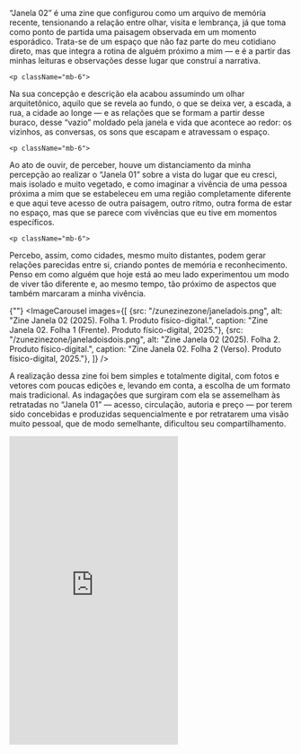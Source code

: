 
<div className="space-y-8">
  <div className="prose prose-lg max-w-none">
       <p className="mb-6">
“Janela 02” é uma zine que configurou como um arquivo de memória recente, tensionando a relação entre olhar, visita e lembrança, já que toma como ponto de partida uma paisagem observada em um momento esporádico. Trata-se de um espaço que não faz parte do meu cotidiano direto, mas que integra a rotina de alguém próximo a mim — e é a partir das minhas leituras e observações desse lugar que construí a narrativa. 
</p>

    <p className="mb-6">
Na sua concepção e descrição ela acabou assumindo um olhar arquitetônico, aquilo que se revela ao fundo, o que se deixa ver, a escada, a rua, a cidade ao longe — e as relações que se formam a partir desse buraco, desse “vazio” moldado pela janela e vida que acontece ao redor: os vizinhos, as conversas, os sons que escapam e atravessam o espaço. 
</p>


    <p className="mb-6">
Ao ato de ouvir, de perceber, houve um distanciamento da minha percepção ao realizar o “Janela 01” sobre a vista do lugar que eu cresci, mais isolado e muito vegetado, e como imaginar a vivência de uma pessoa próxima a mim que se estabeleceu em uma região completamente diferente e que aqui teve acesso de outra paisagem, outro ritmo, outra forma de estar no espaço, mas que se parece com vivências que eu tive em momentos específicos. 
</p>

    <p className="mb-6">
Percebo, assim, como cidades, mesmo muito distantes, podem gerar relações parecidas entre si, criando pontes de memória e reconhecimento. Penso em como alguém que hoje está ao meu lado experimentou um modo de viver tão diferente e, ao mesmo tempo, tão próximo de aspectos que também marcaram a minha vivência.
</p>
  </div>


 {""}
  <ImageCarousel
    images={[
        {src: "/zunezinezone/janeladois.png", alt: "Zine Janela 02 (2025). Folha 1. Produto físico-digital.", caption: "Zine Janela 02. Folha 1 (Frente). Produto físico-digital, 2025."},
        {src: "/zunezinezone/janeladoisdois.png", alt: "Zine Janela 02 (2025). Folha 2. Produto físico-digital.", caption: "Zine Janela 02. Folha 2 (Verso). Produto físico-digital, 2025."},
    ]}
  />


</div>


<div className="space-y-8">
  <div className="prose prose-lg max-w-none">
       <p className="mb-6">
A realização dessa zine foi bem simples e totalmente digital, com fotos e vetores com poucas edições e, levando em conta, a escolha de um formato mais tradicional. As indagações que surgiram com ela se assemelham às retratadas no “Janela 01” — acesso, circulação, autoria e preço — por terem sido concebidas e produzidas sequencialmente e por retratarem uma visão muito pessoal, que de modo semelhante, dificultou seu compartilhamento. 
</p>
  </div>




  <iframe className="w-full" height="550" src="https://www.youtube.com/embed/xpOZrYtYNhI?si=Bhlv7SjHMhpwKUjZ" title="YouTube video player" frameborder="0" allow="accelerometer; autoplay; clipboard-write; encrypted-media; gyroscope; picture-in-picture; web-share" referrerpolicy="strict-origin-when-cross-origin" allowfullscreen></iframe>

</div>

